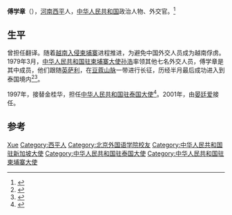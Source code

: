 '''傅学章'''（{{bd|1939年|}}），[[河南省|河南]][[西平县|西平]]人，[[中华人民共和国|中华人民共和国]]政治人物、外交官。<ref>{{Cite web|title=中国驻柬埔寨王国大使傅学章简介及签名封|url=http://www.wjfno1.com/html/no1story/report/8386-1.htm|accessdate=2019-08-23|author=|date=|format=|publisher=|language=|archive-date=2019-08-23|archive-url=https://web.archive.org/web/20190823063148/http://www.wjfno1.com/html/no1story/report/8386-1.htm|dead-url=no}}</ref>

== 生平 ==
曾担任翻译。随着[[越南入侵柬埔寨|越南入侵柬埔寨]]进程推进，为避免中国外交人员成为越南俘虏。1979年3月，[[中国驻柬埔寨大使列表|中华人民共和国驻柬埔寨大使]][[孙浩|孙浩]]率领其他七名外交人员，傅学章是其中成员，他们跟随[[英萨利|英萨利]]，在[[豆蔻山脉|豆蔻山脉]]一带进行长征，历经半月最后成功进入到泰国境内<ref>{{Cite book|title=国际风云中的中国外交官|last=云水著|first=|publisher=北京：世界知识出版社|year=1992.04|isbn=7-5012-0448-9|location=|pages=93-98}}</ref><ref>{{Cite book|title=钓鱼台档案 第3卷|last=《钓鱼台档案》编写组编|first=|publisher=北京：红旗出版社|year=1998.06|isbn=7-5051-0107-2|location=|pages=2475-2476}}</ref>。

1997年，接替金桂华，担任[[中国驻泰国大使列表|中华人民共和国驻泰国大使]]<ref>{{cite web|author=中华人民共和国外交部|title=中国驻泰国历任大使|url=http://www.mfa.gov.cn/chn/pds/ziliao/wjrw/2167/2168/t9144.htm|publisher=中华人民共和国外交部|accessdate=2012-03-03}}</ref>。2001年，由[[晏廷爱|晏廷爱]]接任。

== 参考 ==
{{reflist}}

{{start box}}
{{s-dip}}
{{succession box|[[李世淳|李世淳]]|[[謝月娥|謝月娥]]|[[中国驻柬埔寨大使列表|中華人民共和国驻柬埔寨全国最高委员会代表]]|1991年10月-1993年9月}}
{{succession box|[[杨文昌_(中国外交学会会长)|杨文昌]]|[[陈宝鎏|陈宝鎏]]|[[中国驻新加坡大使列表|中华人民共和国驻新加坡大使]]|1995年7月-1997年7月}}
{{succession box|[[金桂华|金桂华]]|[[晏廷爱|晏廷爱]]|[[中国驻泰国大使列表|中华人民共和国驻泰国大使]]|1997年9月-2001年2月}}
{{end box}}
{{中国政治人物小作品}}

{{Authority control}}
{{DEFAULTSORT:Fu傅}}
[[Category:傅姓|Xue]]
[[Category:西平人|Category:西平人]]
[[Category:北京外国语学院校友|Category:北京外国语学院校友]]
[[Category:中华人民共和国驻新加坡大使|Category:中华人民共和国驻新加坡大使]]
[[Category:中华人民共和国驻泰国大使|Category:中华人民共和国驻泰国大使]]
[[Category:中华人民共和国驻柬埔寨大使|Category:中华人民共和国驻柬埔寨大使]]
